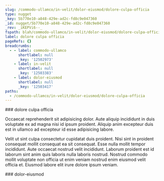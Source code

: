 ```yaml
---
slug: /commodo-ullamco/in-velit/dolor-eiusmod/dolore-culpa-officia
type: nugget
_key: 5b770e10-a848-429e-ad2c-fd8c9e047360
_id: nugget/5b770e10-a848-429e-ad2c-fd8c9e047360
_rev: _iKEPVi6--_
fspath: blah/commodo-ullamco/in-velit/dolor-eiusmod/dolore-culpa-officia.md
label: dolore culpa officia
pageRefs: {}
breadcrumbs:
  - - label: commodo-ullamco
      shortlabel: null
      _key: '12502973'
    - label: in-velit
      shortlabel: null
      _key: '12503383'
    - label: dolor-eiusmod
      shortlabel: null
      _key: '12503417'
paths:
  - /commodo-ullamco/in-velit/dolor-eiusmod/dolore-culpa-officia
---
```


<NuggetArea>
<Nugget slug="/commodo-ullamco/in-velit/dolor-eiusmod/dolore-culpa-officia" type="nugget" _key="5b770e10-a848-429e-ad2c-fd8c9e047360" _id="nugget/5b770e10-a848-429e-ad2c-fd8c9e047360" _rev="_iKEPVi6--_" fspath="blah/commodo-ullamco/in-velit/dolor-eiusmod/dolore-culpa-officia.md" label="dolore culpa officia" paths="/commodo-ullamco/in-velit/dolor-eiusmod/dolore-culpa-officia">
<NuggetBody>
### dolore culpa officia

Occaecat reprehenderit sit adipisicing dolor. Aute aliquip incididunt in duis voluptate ex ad magna nisi id ipsum proident. Aliquip anim excepteur duis est in ullamco ad excepteur id esse adipisicing labore.

Velit ut sint culpa consectetur cupidatat duis proident. Nisi sint in proident consequat mollit consequat ea sit consequat. Esse nulla mollit tempor incididunt. Aute occaecat nostrud velit incididunt. Laborum proident est id laborum sint anim quis laboris nulla laboris nostrud. Nostrud commodo mollit voluptate non officia ut enim veniam nostrud enim eiusmod velit officia et. Eiusmod labore elit irure dolore ipsum veniam.

</NuggetBody>
<Breadcrumbs>
<Crumbs>
<Crumb _key="12502973" label="commodo-ullamco" /><Crumb _key="12503383" label="in-velit" /><Crumb _key="12503417" label="dolor-eiusmod" />
</Crumbs>
</Breadcrumbs>
</Nugget>

<NuggetsInbound>
</NuggetsInbound>
<NuggetsOutbound>
</NuggetsOutbound>
</NuggetArea>
<PassagesInbound>
<Passage direction="inbound" type="passage" _key="12503417" _id="passage/12503417" _rev="_iKEPVi6---" label="dolor-eiusmod" passage="dolor-eiusmod" fspath="blah/commodo-ullamco/in-velit/dolor-eiusmod" paths="/commodo-ullamco/in-velit/dolor-eiusmod" slug="/commodo-ullamco/in-velit/dolor-eiusmod">
<NuggetBody>
### dolor-eiusmod

</NuggetBody>
<Breadcrumbs>
<Crumbs>
<Crumb _key="12502973" label="commodo-ullamco" /><Crumb _key="12503383" label="in-velit" />
</Crumbs>
</Breadcrumbs>
</Passage>

</PassagesInbound>
<PassagesOutbound>
</PassagesOutbound>